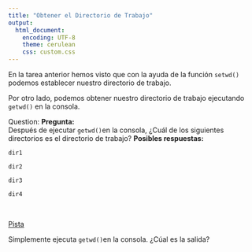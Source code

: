 ```yaml
---
title: "Obtener el Directorio de Trabajo"
output:
  html_document: 
    encoding: UTF-8
    theme: cerulean
    css: custom.css
---
```


En la tarea anterior hemos visto que con la ayuda de la función `setwd()` podemos
establecer nuestro directorio de trabajo.

Por otro lado, podemos obtener nuestro directorio de trabajo ejecutando `getwd()`
en la consola.


<div class="alert alert-warning" role="alert">
<span class="glyphicon glyphicon-question-sign" aria-hidden="true"></span>
<span class="sr-only">Question:</span>
**Pregunta:**</br>
Después de ejecutar `getwd()`en la consola, ¿Cuál de los siguientes directorios
es el directorio de trabajo?
**Posibles respuestas:**
<p><span class="glyphicon glyphicon-check" aria-hidden="true">  `dir1`</span></p>
<p><span class="glyphicon glyphicon-check" aria-hidden="true">  `dir2`</span></p>
<p><span class="glyphicon glyphicon-check" aria-hidden="true">  `dir3`</span></p>
<p><span class="glyphicon glyphicon-check" aria-hidden="true">  `dir4`</span></p>
</div>

</br>

<p>
<a class="btn btn-primary" data-toggle="collapse" href="#hint" aria-expanded="false" aria-controls="collapseExample">
<span class="glyphicon glyphicon-exclamation-sign" aria-hidden="true">     Pista</span></a>
</p>
<div class="collapse" id="hint">
<div class="card card-block">
<div class="alert alert-info" role="alert">
Simplemente ejecuta `getwd()`en la consola. ¿Cúal es la salida?
</div>


